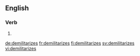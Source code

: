 
==English==

===Verb===
{{head|en}}

# {{en-third-person singular of|demilitarize}}

[[de:demilitarizes]]
[[fr:demilitarizes]]
[[fi:demilitarizes]]
[[sv:demilitarizes]]
[[vi:demilitarizes]]